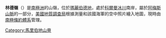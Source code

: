 {{coord|75|48|S|132|33|W|source:GNIS|display=title}}

'''林德嶺'''（{{lang-en|Lind Ridge}}）是[[南極洲|南極洲]]的山嶺，位於[[瑪麗伯德地|瑪麗伯德地]]，處於[[科爾曼冰川|科爾曼冰川]]南岸，屬於[[阿梅斯山脈|阿梅斯山脈]]的一部分，[[美國地質調查局|美國地質調查局]]根據測量和該國海軍的空中照片繪入地圖，現時由[[南極條約體系|南極條約體系]]管理。

{{DEFAULTSORT:Lind Ridge}}
[[Category:馬里伯地山脊|Category:馬里伯地山脊]]


{{MarieByrdLand-geo-stub}}